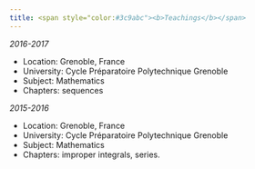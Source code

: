 ```yaml
---
title: <span style="color:#3c9abc"><b>Teachings</b></span>
---
```



*2016-2017*


- Location: Grenoble, France
- University: Cycle Préparatoire Polytechnique Grenoble
- Subject: Mathematics
- Chapters: sequences


*2015-2016*


- Location: Grenoble, France
- University: Cycle Préparatoire Polytechnique Grenoble
- Subject: Mathematics
- Chapters: improper integrals, series.




